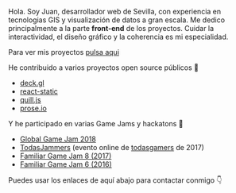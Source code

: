 Hola. Soy Juan, desarrollador web de Sevilla, con experiencia en tecnologias GIS y visualización de datos a gran escala. Me dedico principalmente a la parte **front-end** de los proyectos. Cuidar la interactividad, el diseño gráfico y la coherencia es mi especialidad.

Para ver mis proyectos [pulsa aqui](/projects)

He contribuido a varios proyectos open source p&uacute;blicos 🤝

* [deck.gl](https://github.com/visgl/deck.gl/pulls?q=is%3Apr+author%3Ajuandjaradeck)
* [react-static](https://www.npmjs.com/package/react-static-plugin-md)
* [quill.js](https://www.npmjs.com/package/quill-blot-formatter-mobile)
* [prose.io](https://github.com/prose/prose/pull/1129)

Y he participado en varias Game Jams y hackatons 👾

* [Global Game Jam 2018](https://github.com/juandjara/global-game-jam-2018)
* [TodasJammers](https://github.com/juandjara/todasjamers) (evento online de [todasgamers](https://todasgammers.com) de 2017)
* [Familiar Game Jam 8 (2017)](https://github.com/juandjara/familiargamejam8)
* [Familiar Game Jam 6 (2016)](https://github.com/juandjara/familiarGJ6)

Puedes usar los enlaces de aqu&iacute; abajo para contactar conmigo 👇

<Social icon="/icons/mastodon.svg" label="Mastodon" link="https://paquita.masto.host/@juandjara" />
<Social icon="/icons/twitter.svg" label="Twitter" link="https://twitter.com/_juandjara" />
<Social icon="/icons/github.svg" label="Github" link="https://github.com/juandjara" />
<Social icon="/icons/instagram.svg" label="Instagram" link="https://instagram.com/_juandjara" />
<Social icon="/icons/email.svg" label="Email" link="mailto:juanorigami@gmail.com" />
